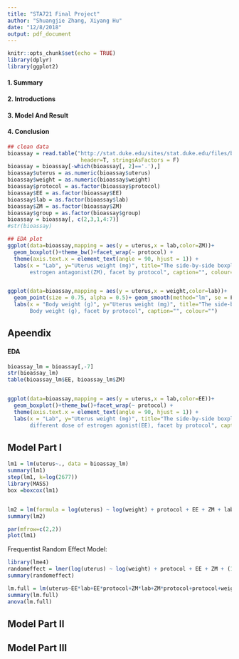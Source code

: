 ```yaml
---
title: "STA721 Final Project"
author: "Shuangjie Zhang, Xiyang Hu"
date: "12/8/2018"
output: pdf_document
---
```


```r
knitr::opts_chunk$set(echo = TRUE)
library(dplyr)
library(ggplot2)
```

#### 1. Summary

#### 2. Introductions

#### 3. Model And Result

#### 4. Conclusion



\newpage

```r
## clean data
bioassay = read.table("http://stat.duke.edu/sites/stat.duke.edu/files/bioassay.txt",
                       header=T, stringsAsFactors = F)
bioassay = bioassay[-which(bioassay[, 2]=='.'),]
bioassay$uterus = as.numeric(bioassay$uterus)
bioassay$weight = as.numeric(bioassay$weight)
bioassay$protocol = as.factor(bioassay$protocol)
bioassay$EE = as.factor(bioassay$EE)
bioassay$lab = as.factor(bioassay$lab)
bioassay$ZM = as.factor(bioassay$ZM)
bioassay$group = as.factor(bioassay$group)
bioassay = bioassay[, c(2,3,1,4:7)]
#str(bioassay)
```

```r
## EDA plot
ggplot(data=bioassay,mapping = aes(y = uterus,x = lab,color=ZM))+
  geom_boxplot()+theme_bw()+facet_wrap(~ protocol) +
  theme(axis.text.x = element_text(angle = 90, hjust = 1)) +
  labs(x = "Lab", y="Uterus weight (mg)", title="The side-by-side boxplot of uterus weight to 
       estrogen antagonist(ZM), facet by protocol", caption="", colour="ZM(mg/kg/day)")


ggplot(data=bioassay,mapping = aes(y = uterus,x = weight,color=lab))+
  geom_point(size = 0.75, alpha = 0.5)+ geom_smooth(method="lm", se = F) +theme_bw()+facet_wrap(~ protocol, scales="free")+
  labs(x = "Body weight (g)", y="Uterus weight (mg)", title="The side-by-side scatterplots of Uterus weight to 
       Body weight (g), facet by protocol", caption="", colour="")
```



\newpage

## Apeendix

#### EDA

```r

bioassay_lm = bioassay[,-7]
str(bioassay_lm)
table(bioassay_lm$EE, bioassay_lm$ZM)


ggplot(data=bioassay,mapping = aes(y = uterus,x = lab,color=EE))+
  geom_boxplot()+theme_bw()+facet_wrap(~ protocol) +
  theme(axis.text.x = element_text(angle = 90, hjust = 1)) +
  labs(x = "Lab", y="Uterus weight (mg)", title="The side-by-side boxplot of uterus weight for different labs and 
       different dose of estrogen agonist(EE), facet by protocol", caption="", colour="EE(mg/kg/day)")
```

## Model Part I


```r

lm1 = lm(uterus~., data = bioassay_lm)
summary(lm1)
step(lm1, k=log(2677))
library(MASS)
box =boxcox(lm1)


lm2 = lm(formula = log(uterus) ~ log(weight) + protocol + EE + ZM + lab, data = bioassay_lm)
summary(lm2)

par(mfrow=c(2,2))
plot(lm1)
```

Frequentist Random Effect Model:

```r
library(lme4)
randomeffect = lmer(log(uterus) ~ log(weight) + protocol + EE + ZM + (1+EE+ZM|lab), data = bioassay_lm)
summary(randomeffect)
```


```r
lm.full = lm(uterus~EE*lab+EE*protocol+ZM*lab+ZM*protocol+protocol+weight, data = bioassay)
summary(lm.full)
anova(lm.full)
```




## Model Part II

## Model Part III



